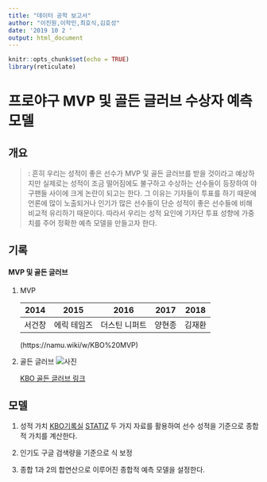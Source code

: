 ---
title: "데이터 공학 보고서"
author: "이진원,이학민,최호식,김호성"
date: '2019 10 2 '
output: html_document
---

```{r setup, include=FALSE}
knitr::opts_chunk$set(echo = TRUE)
library(reticulate)
```


# **프로야구 MVP 및 골든 글러브 수상자 예측모델**

## 개요
 
 >: 흔히 우리는 성적이 좋은 선수가 MVP 및 골든 글러브를 받을 것이라고 예상하지만 실제로는 성적이 조금 떨어짐에도 불구하고 수상하는 선수들이 등장하여 야구팬들 사이에 크게 논란이 되고는 한다. 그 이유는 기자들이 투표를 하기 때문에 언론에 많이 노출되거나 인기가 많은 선수들이 단순 성적이 좋은 선수들에 비해 비교적 유리하기 때문이다. 따라서 우리는 성적 요인에 기자단 투표 성향에 가중치를 주어 정확한 예측 모델을 만들고자 한다.

##  기록 

#### MVP 및 골든 글러브

1. MVP

    |2014|2015|2016|2017|2018|
|-|-|-|-|-|
|서건창|에릭 테임즈|더스틴 니퍼트|양현종|김재환|
(https://namu.wiki/w/KBO%20MVP)

2. 골든 글러브
    ![사진](https://www.google.com/url?sa=i&source=images&cd=&ved=2ahUKEwio38Kd8_7kAhWLBKYKHUJtAGgQjRx6BAgBEAQ&url=http%3A%2F%2Fwww.newstomato.com%2FReadNews.aspx%3Fno%3D605192&psig=AOvVaw0ToGqgcby807wGzxfHywCO&ust=1570151216233395)
    
    [KBO 골든 글러브 링크](https://www.koreabaseball.com/History/Etc/GoldenGlove.aspx)


## 모델

1. 성적 가치
    [KBO기록실](https://www.koreabaseball.com/Record/Main.aspx)
    [STATIZ](http://www.statiz.co.kr/league.php)
    두 가지 자료를 활용하여 선수 성적을 기준으로 종합적 가치를 계산한다.
2. 인기도 
    구글 검색량을 기준으로 식 보정
    
3. 종합 
    1과 2의 합연산으로 이루어진 종합적 예측 모델을 설정한다.



